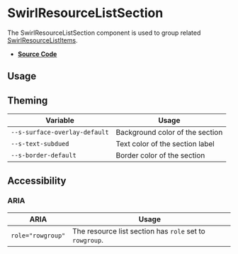 
<Meta title="Components/SwirlResourceListSection" />

# SwirlResourceListSection

The SwirlResourceListSection component is used to group related
[SwirlResourceListItems](?path=/docs/components-swirlresourcelistitem--docs).

- **[Source Code](https://github.com/flip-corp/swirl/tree/main/packages/swirl-components/src/components/swirl-resource-list-section)**

## Usage

<Canvas of={Stories.SwirlResourceListSection} sourceState="shown"></Canvas>

<Controls of={Stories.SwirlResourceListSection} />

## Theming

| Variable                      | Usage                           |
| ----------------------------- | ------------------------------- |
| `--s-surface-overlay-default` | Background color of the section |
| `--s-text-subdued`            | Text color of the section label |
| `--s-border-default`          | Border color of the section     |

## Accessibility

### ARIA

| ARIA              | Usage                                                   |
| ----------------- | ------------------------------------------------------- |
| `role="rowgroup"` | The resource list section has `role` set to `rowgroup`. |
